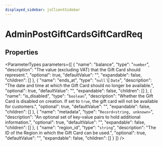 ```yaml
---
displayed_sidebar: jsClientSidebar
---
```



# AdminPostGiftCardsGiftCardReq

## Properties

<ParameterTypes parameters={[
  {
    "name": "balance",
    "type": "`number`",
    "description": "The value (excluding VAT) that the Gift Card should represent.",
    "optional": true,
    "defaultValue": "",
    "expandable": false,
    "children": []
  },
  {
    "name": "ends_at",
    "type": "`null` \\| `Date`",
    "description": "The date and time at which the Gift Card should no longer be available.",
    "optional": true,
    "defaultValue": "",
    "expandable": false,
    "children": []
  },
  {
    "name": "is_disabled",
    "type": "`boolean`",
    "description": "Whether the Gift Card is disabled on creation. If set to `true`, the gift card will not be available for customers.",
    "optional": true,
    "defaultValue": "",
    "expandable": false,
    "children": []
  },
  {
    "name": "metadata",
    "type": "`Record<string, unknown>`",
    "description": "An optional set of key-value pairs to hold additional information.",
    "optional": true,
    "defaultValue": "",
    "expandable": false,
    "children": []
  },
  {
    "name": "region_id",
    "type": "`string`",
    "description": "The ID of the Region in which the Gift Card can be used.",
    "optional": true,
    "defaultValue": "",
    "expandable": false,
    "children": []
  }
]} />
